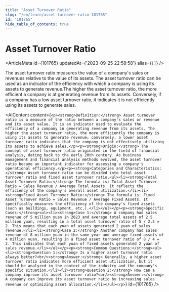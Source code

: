 ```yaml
---
title: "Asset Turnover Ratio"
slug: "/en/learn/asset-turnover-ratio-101765"
id: "101765"
hide_table_of_contents: true
---
```



# Asset Turnover Ratio

<ArticleMeta id={101765} updatedAt={'2023-09-25 22:58:58'} alias={`[]`} />
<div className='border-solid border-b border-t-0 my-4 border-[var(--ifm-color-gray-300)]' />

The asset turnover ratio measures the value of a company's sales or revenues relative to the value of its assets. The asset turnover ratio can be used as an indicator of the efficiency with which a company is using its assets to generate revenue.The higher the asset turnover ratio, the more efficient a company is at generating revenue from its assets. Conversely, if a company has a low asset turnover ratio, it indicates it is not efficiently using its assets to generate sales.

<AIContent content={`<p><strong>Definition:</strong> Asset turnover ratio is a measure of the ratio between a company's sales or revenue and its asset value. It is an indicator used to evaluate the efficiency of a company in generating revenue from its assets. The higher the asset turnover ratio, the more efficiently the company is using its assets to generate revenue; conversely, a lower asset turnover ratio indicates that the company is not effectively utilizing its assets to achieve sales.</p><p><strong>Origin:</strong> The concept of asset turnover ratio originated in the field of financial analysis, dating back to the early 20th century. As business management and financial analysis methods evolved, the asset turnover ratio became an important indicator for assessing a company's operational efficiency.</p><p><strong>Categories and Characteristics:</strong> Asset turnover ratio can be divided into total asset turnover ratio and fixed asset turnover ratio.<ul><li><strong>Total Asset Turnover Ratio:</strong> The formula is: Total Asset Turnover Ratio = Sales Revenue / Average Total Assets. It reflects the efficiency of the company's overall asset utilization.</li><li><strong>Fixed Asset Turnover Ratio:</strong> The formula is: Fixed Asset Turnover Ratio = Sales Revenue / Average Fixed Assets. It specifically measures the efficiency of the company's fixed assets (such as buildings, equipment, etc.).</li></ul></p><p><strong>Specific Cases:</strong><ul><li><strong>Case 1:</strong> A company had sales revenue of 5 million yuan in 2023 and average total assets of 2.5 million yuan, resulting in a total asset turnover ratio of 5 / 2.5 = 2. This means that each yuan of assets generated 2 yuan of sales revenue.</li><li><strong>Case 2:</strong> Another company had sales revenue of 8 million yuan in the same year and average fixed assets of 4 million yuan, resulting in a fixed asset turnover ratio of 8 / 4 = 2. This indicates that each yuan of fixed assets generated 2 yuan of sales revenue.</li></ul></p><p><strong>Common Questions:</strong><ul><li><strong>Question 1:</strong> Is a higher asset turnover ratio always better?<br/><strong>Answer:</strong> Generally, a higher asset turnover ratio indicates more efficient asset utilization, but it should be analyzed in the context of the industry and the company's specific situation.</li><li><strong>Question 2:</strong> How can a company improve its asset turnover ratio?<br/><strong>Answer:</strong> A company can improve its asset turnover ratio by increasing sales revenue or optimizing asset allocation.</li></ul></p>`} id={101765} />
